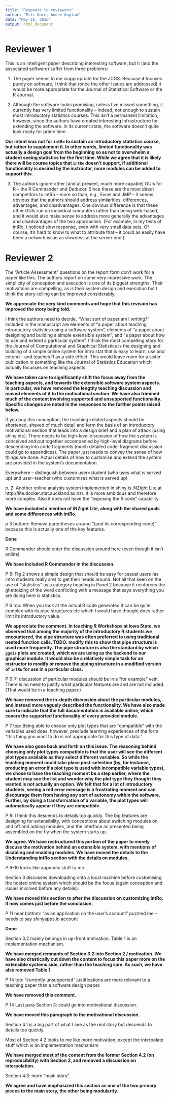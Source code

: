 ```yaml
---
title: "Response to reviewers"
author: "Eric Hare, Andee Kaplan"
date: "May 26, 2016"
output: html_document
---
```


# Reviewer 1

This is an intelligent paper describing interesting software, but it (and the associated software) suffer from three problems:

(1) The paper seems to me inappropriate for the JCGS. Because it focuses purely on software, I think that (once the other issues are addressed) it would be more appropriate for the Journal of Statistical Software or the R Journal.

(2) Although the software looks promising, unless I've missed something, it currently has very limited functionality -- indeed, not enough to sustain most introductory statistics courses. This isn't a permanent limitation, however, since the authors have created interesting infrastructure for extending the software. In its current state, the software doesn't quite look ready for prime time.

**Our intent was not for `intRo` to sustain an introductory statistics course, but rather to supplement it. In other words, limited functionality was actually a design goal from the beginning so as not to overwhelm a student seeing statistics for the first time. While we agree that it is likely there will be course topics that `intRo` doesn't support, if additional functionality is desired by the instructor, more modules can be added to support this.**

(3) The authors ignore other (and at present, much more capable) GUIs for R -- the R Commander and Deducer. Since these are the most direct competitors to intRo -- more so than, e.g., Excel and JMP -- it seems obvious that the authors should address similarities, differences, advantages, and disadvantages. One obvious difference is that these other GUIs run on individual computers rather than being web-based, and it would also make sense to address more generally the advantages and disadvantages of the two approaches. (For example, in my tests of intRo, I noticed slow response, even with very small data sets. Of course, it's hard to know to what to attribute that -- it could as easily have been a network issue as slowness at the server end.)

# Reviewer 2

The “Article Assessment” questions on the report form don’t work for a paper like this.
The authors report on some very impressive work. The simplicity of conception and execution is one of its biggest strengths. Their motivations are compelling, as is their system design and execution but I think the story-telling can be improved considerably.

**We appreciate the very kind comments and hope that this revision has improved the story being told.**

I think the authors need to decide, “What sort of paper am I writing?” Included in the manuscript are elements of “a paper about teaching introductory statistics using a software system”, elements of “a paper about designing and building a simple extensible system”, and “a paper about how to use and extend a particular system”. I think the most compelling story for the Journal of Computational and Graphical Statistics is the designing and building of a simple online system for intro stat that is easy to learn, use and extend – and teaches R as a side effect. This would leave room for a sister publication in something like the Journal of Statistics Education which actually focusses on teaching aspects.

**We have taken care to significantly shift the focus away from the teaching aspects, and towards the extensible software system aspects. In particular, we have removed the lengthy teaching discussion and moved elements of it to the motivational section. We have also trimmed much of the content involving supported and unsupported functionality. Specific changes are noted in the responses to the further points raised below.**

If you buy this conception, the teaching-related aspects should be shortened, shaved of much detail and form the basis of an introductory motivational section that leads into a design brief and a plan of attack (using shiny etc). There needs to be high-level discussion of how the system is conceived and put together accompanied by high-level diagrams before descending into code fragments (much detailed code-fragment discussion could go to appendices). The paper just needs to convey the sense of how things are done. Actual details of how to customise and extend the system are provided in the system’s documentation.

Everywhere – distinguish between user=student (who uses what is served up) and user=teacher (who customises what is served up)

p. 2: Another online analysis system implemented in shiny is iNZight Lite at http://lite.docker.stat.auckland.ac.nz/. It is more ambitious and therefore more complex. Also it does not have the “exposing the R code” capability.

**We have included a mention of iNZight Lite, along with the shared goals and some differences with intRo.**

p 3 bottom: Remove parentheses around “(and its corresponding code)” because this is actually one of the key features. 

**Done**

R Commander should enter the discussion around here (even though it isn’t online)

**We have included R Commander in the discussion.**

P 5: Fig 2 shows a simple design that should be easy for casual users (as intro students really are) to get their heads around. Not all that keen on the use of “statistics” as a category heading in Panel 2 because it reinforces the ghettoizing of the word conflicting with a message that says everything you are doing here is statistics.

P 6 top: When you look at the actual R code generated it can be quite complex with its pipe structures etc which I would have thought does rather limit its introductory value.

**We appreciate the comment. In teaching R Workshops at Iowa State, we observed that among the majority of the introductory R students we encountered, the pipe structure was often preferred to using traditional nested function calls. TODO: modify this to show that pipe structure is used more frequently. The pipe structure is also the standard by which `ggvis` plots are created, which we are using as the backend to our graphical module. It would also be a relatively simple task for an instructor to modify or remove the piping structure in a modified version of `intRo` for use in a particular class.**
 
P 6-7: discussion of particular modules should be in a “for example” vein. There is no need to justify what particular features are and are not included. (That would be in a teaching paper.)

**We have removed the in-depth discussion about the particular modules, and instead more vaguely described the functionality. We have also made sure to indicate that the full documentation is available online, which covers the supported functionality of every provided module.**

P 7 top: Being able to choose only plot types that are “compatible” with the variables used does, however, preclude learning experiences of the form “this thing you want to do is not appropriate for this type of data.”

**We have also gone back and forth on this issue. The reasoning behind choosing only plot types compatible is that the user will see the different plot types available as they select different variables. So while the teaching moment could take place post-selection (by, for instance, producing an error if a plot type is used with incompatible variable types), we chose to have the teaching moment be a step earlier, where the student may see the list and wonder why the plot type they thought they wanted is not actually an option. We felt that for a lot of introductory students, seeing a red error message is a frustrating moment and can discourage them from having any sort of autonomy within the software. Further, by doing a transformation of a variable, the plot types will automatically appear if they are compatible.**

P 8: I think this descends to details too quickly. The big features are designing for extensibility, with conceptions about switching modules on and off and adding modules, and the interface as presented being assembled on the fly when the system starts up.

**We agree. We have restructured this portion of the paper to merely discuss the motivation behind an extensible system, with mentions of disabling and enabling modules. We have moved the details to the Understanding intRo section with the details on modules.**

P 9-10 looks like appendix stuff to me.

Section 3 discusses downloading onto a local machine before customising the hosted online system which should be the focus (again conception and issues involved before any details).

**We have moved this section to after the discussion on customizing intRo. It now comes just before the conclusion.**

P 11 near bottom: “as an application on the user’s account” puzzled me -- needs to say shinyapps.io account

**Done**

Section 3.2 mainly belongs in up-front motivation. Table 1 is an implementation mechanism.

**We have merged remnants of Section 3.2 into Section 2 / motivation. We have also drastically cut down the content to focus this paper more on the extensible systems side, rather than the teaching side. As such, we have also removed Table 1.**

P 14 top: “currently unsupported” justifications are more relevant to a teaching paper than a software design paper.

**We have removed this comment.**

P 14 Last para Section 3: could go into motivational discussion.

**We have moved this paragraph to the motivational discussion.**

Section 4.1 is a big part of what I see as the real story but descends to details too quickly.

Most of Section 4.2 looks to me like more motivation, except the interpolate stuff which is an implementation mechanism

**We have merged most of the content from the former Section 4.2 (on reproducibility) with Section 2, and removed a discussion on interpolation.**

Section 4.3: more “main story”.

**We agree and have emphasized this section as one of the two primary pieces to the main story, the other being modularity.**
